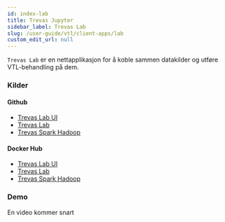 ```yaml
---
id: index-lab
title: Trevas Jupyter
sidebar_label: Trevas Lab
slug: /user-guide/vtl/client-apps/lab
custom_edit_url: null
---
```


`Trevas Lab` er en nettapplikasjon for å koble sammen datakilder og utføre VTL-behandling på dem.

### Kilder

#### Github

- [Trevas Lab UI](https://github.com/InseeFrLab/Trevas-Lab-UI)
- [Trevas Lab](https://github.com/InseeFrLab/Trevas-Lab)
- [Trevas Spark Hadoop](https://github.com/InseeFrLab/Trevas-Spark-Hadoop)

#### Docker Hub

- [Trevas Lab UI](https://hub.docker.com/r/inseefrlab/trevas-lab-ui)
- [Trevas Lab](https://hub.docker.com/r/inseefrlab/trevas-lab)
- [Trevas Spark Hadoop](https://hub.docker.com/r/inseefrlab/spark-hadoop)

### Demo

En video kommer snart
